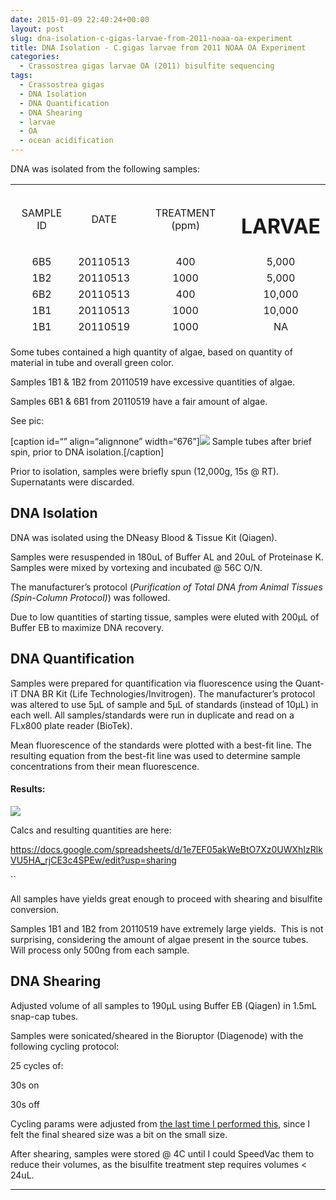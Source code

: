 ```yaml
---
date: 2015-01-09 22:40:24+00:00
layout: post
slug: dna-isolation-c-gigas-larvae-from-2011-noaa-oa-experiment
title: DNA Isolation - C.gigas larvae from 2011 NOAA OA Experiment
categories:
  - Crassostrea gigas larvae OA (2011) bisulfite sequencing
tags:
  - Crassostrea gigas
  - DNA Isolation
  - DNA Quantification
  - DNA Shearing
  - larvae
  - OA
  - ocean acidification
---
```


DNA was isolated from the following samples:
<table width="263" style="height: 244px;" >
<tbody >
<tr >

<td style="text-align: center;" >SAMPLE ID
</td>

<td style="text-align: center;" >DATE
</td>

<td style="text-align: center;" >TREATMENT (ppm)
</td>

<td style="text-align: center;" ># LARVAE
</td>
</tr>
<tr >

<td style="text-align: center;" >6B5
</td>

<td style="text-align: center;" >20110513
</td>

<td style="text-align: center;" >400
</td>

<td style="text-align: center;" >5,000
</td>
</tr>
<tr >

<td style="text-align: center;" >1B2
</td>

<td style="text-align: center;" >20110513
</td>

<td style="text-align: center;" >1000
</td>

<td style="text-align: center;" >5,000
</td>
</tr>
<tr >

<td style="text-align: center;" >6B2
</td>

<td style="text-align: center;" >20110513
</td>

<td style="text-align: center;" >400
</td>

<td style="text-align: center;" >10,000
</td>
</tr>
<tr >

<td style="text-align: center;" >1B1
</td>

<td style="text-align: center;" >20110513
</td>

<td style="text-align: center;" >1000
</td>

<td style="text-align: center;" >10,000
</td>
</tr>
<tr >

<td style="text-align: center;" >1B1
</td>

<td style="text-align: center;" >20110519
</td>

<td style="text-align: center;" >1000
</td>

<td style="text-align: center;" >NA
</td>
</tr>
<tr >

<td style="text-align: center;" >1B2
</td>

<td style="text-align: center;" >20110519
</td>

<td style="text-align: center;" >1000
</td>

<td style="text-align: center;" >NA
</td>
</tr>
<tr >

<td style="text-align: center;" >6B2
</td>

<td style="text-align: center;" >20110519
</td>

<td style="text-align: center;" >400
</td>

<td style="text-align: center;" >NA
</td>
</tr>
<tr >

<td style="text-align: center;" >6B1
</td>

<td style="text-align: center;" >20110519
</td>

<td style="text-align: center;" >400
</td>

<td style="text-align: center;" >NA
</td>
</tr>
</tbody>
</table>


Some tubes contained a high quantity of algae, based on quantity of material in tube and overall green color.

Samples 1B1 & 1B2 from 20110519 have excessive quantities of algae.

Samples 6B1 & 6B1 from 20110519 have a fair amount of algae.

See pic:



[caption id="" align="alignnone" width="676"]![](https://eagle.fish.washington.edu/Arabidopsis/20150109%20-%20Gigas_Larvae_OA_tubes.JPG) Sample tubes after brief spin, prior to DNA isolation.[/caption]

Prior to isolation, samples were briefly spun (12,000g, 15s @ RT). Supernatants were discarded.






## DNA Isolation


DNA was isolated using the DNeasy Blood & Tissue Kit (Qiagen).

Samples were resuspended in 180uL of Buffer AL and 20uL of Proteinase K. Samples were mixed by vortexing and incubated @ 56C O/N.

The manufacturer's protocol (_Purification of Total DNA from Animal Tissues (Spin-Column Protocol)_) was followed.

Due to low quantities of starting tissue, samples were eluted with 200μL of Buffer EB to maximize DNA recovery.




## DNA Quantification


Samples were prepared for quantification via fluorescence using the Quant-iT DNA BR Kit (Life Technologies/Invitrogen). The manufacturer's protocol was altered to use 5μL of sample and 5μL of standards (instead of 10μL) in each well. All samples/standards were run in duplicate and read on a FLx800 plate reader (BioTek).

Mean fluorescence of the standards were plotted with a best-fit line. The resulting equation from the best-fit line was used to determine sample concentrations from their mean fluorescence.




#### Results:


![](https://eagle.fish.washington.edu/Arabidopsis/20150109%20-%20CgigasOAquantsEquation.jpg)

Calcs and resulting quantities are here:

[https://docs.google.com/spreadsheets/d/1e7EF05akWeBtO7Xz0UWXhIzRlkVU5HA_rjCE3c4SPEw/edit?usp=sharing](https://docs.google.com/spreadsheets/d/1e7EF05akWeBtO7Xz0UWXhIzRlkVU5HA_rjCE3c4SPEw/edit?usp=sharing)

``



All samples have yields great enough to proceed with shearing and bisulfite conversion.

Samples 1B1 and 1B2 from 20110519 have extremely large yields.  This is not surprising, considering the amount of algae present in the source tubes.  Will process only 500ng from each sample.






## DNA Shearing


Adjusted volume of all samples to 190μL using Buffer EB (Qiagen) in 1.5mL snap-cap tubes.

Samples were sonicated/sheared in the Bioruptor (Diagenode) with the following cycling protocol:

25 cycles of:

30s on

30s off

Cycling params were adjusted from [the last time I performed this](https://genefish.wikispaces.com/Sam%27s+Working+Notebook+August+-+December+2014#sjw20141126), since I felt the final sheared size was a bit on the small size.

After shearing, samples were stored @ 4C until I could SpeedVac them to reduce their volumes, as the bisulfite treatment step requires volumes < 24uL.



* * *




